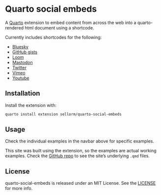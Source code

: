 # Quarto social embeds

A [Quarto](https://quarto.org) extension to embed content from across the web into a quarto-rendered html document using a shortcode.

Currently includes shortcodes for the following:

* [Bluesky](examples/bsky.qmd)
* [GitHub gists](examples/gists.qmd)
* [Loom](examples/loom.qmd)
* [Mastodon](examples/mastodon.qmd)
* [Twitter](examples/twitter.qmd)
* [Vimeo](examples/vimeo.qmd)
* [Youtube](examples/youtube.qmd)

## Installation

Install the extension with:

``` bash
quarto install extension sellorm/quarto-social-embeds
```

## Usage

Check the individual examples in the navbar above for specific examples.

This site was built using the extension, so the examples are actual working examples.
Check the [GitHub repo](https://quarto.org/sellorm/quarto-social-embeds) to see the site's underlying `.qmd` files.

## License

quarto-social-embeds is released under an MIT License. See the [LICENSE](https://github.com/sellorm/quarto-social-embeds/blob/main/LICENSE) for more info.
